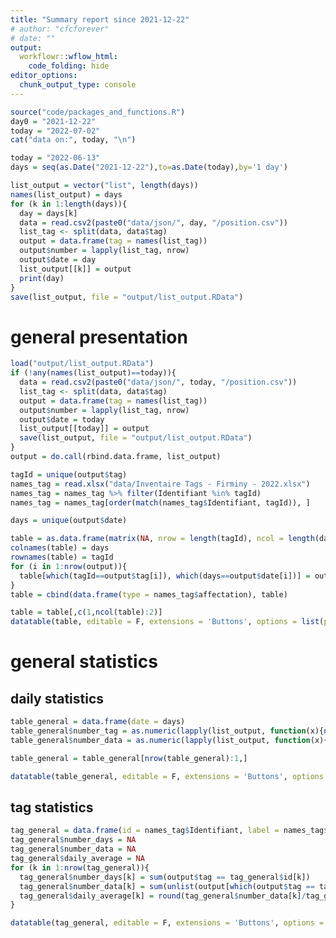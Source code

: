 ```yaml
---
title: "Summary report since 2021-12-22"
# author: "cfcforever"
# date: ""
output: 
  workflowr::wflow_html:
    code_folding: hide
editor_options:
  chunk_output_type: console
---
```


```r
source("code/packages_and_functions.R")
day0 = "2021-12-22"
today = "2022-07-02"
cat("data on:", today, "\n")
```


```r
today = "2022-06-13"
days = seq(as.Date("2021-12-22"),to=as.Date(today),by='1 day')

list_output = vector("list", length(days))
names(list_output) = days
for (k in 1:length(days)){
  day = days[k]
  data = read.csv2(paste0("data/json/", day, "/position.csv"))
  list_tag <- split(data, data$tag)
  output = data.frame(tag = names(list_tag))
  output$number = lapply(list_tag, nrow)
  output$date = day
  list_output[[k]] = output
  print(day)
}
save(list_output, file = "output/list_output.RData")
```


# general presentation
```r
load("output/list_output.RData")
if (!any(names(list_output)==today)){
  data = read.csv2(paste0("data/json/", today, "/position.csv"))
  list_tag <- split(data, data$tag)
  output = data.frame(tag = names(list_tag))
  output$number = lapply(list_tag, nrow)
  output$date = today
  list_output[[today]] = output
  save(list_output, file = "output/list_output.RData")
}
output = do.call(rbind.data.frame, list_output)

tagId = unique(output$tag)
names_tag = read.xlsx("data/Inventaire Tags - Firminy - 2022.xlsx")
names_tag = names_tag %>% filter(Identifiant %in% tagId)
names_tag = names_tag[order(match(names_tag$Identifiant, tagId)), ]

days = unique(output$date)

table = as.data.frame(matrix(NA, nrow = length(tagId), ncol = length(days)))
colnames(table) = days
rownames(table) = tagId
for (i in 1:nrow(output)){
  table[which(tagId==output$tag[i]), which(days==output$date[i])] = output$number[i]
}
table = cbind(data.frame(type = names_tag$affectation), table)

table = table[,c(1,ncol(table):2)]
datatable(table, editable = F, extensions = 'Buttons', options = list(pageLength = nrow(table), dom = 'Bfrtip'))
```



# general statistics

## daily statistics
```r
table_general = data.frame(date = days)
table_general$number_tag = as.numeric(lapply(list_output, function(x){nrow(x)}))
table_general$number_data = as.numeric(lapply(list_output, function(x){sum(as.numeric(x$number))}))

table_general = table_general[nrow(table_general):1,]

datatable(table_general, editable = F, extensions = 'Buttons', options = list(pageLength = 20, dom = 'Bfrtip'))
```


## tag statistics
```r
tag_general = data.frame(id = names_tag$Identifiant, label = names_tag$affectation)
tag_general$number_days = NA
tag_general$number_data = NA
tag_general$daily_average = NA
for (k in 1:nrow(tag_general)){
  tag_general$number_days[k] = sum(output$tag == tag_general$id[k])
  tag_general$number_data[k] = sum(unlist(output[which(output$tag == tag_general$id[k]), "number"]))
  tag_general$daily_average[k] = round(tag_general$number_data[k]/tag_general$number_days[k])
}

datatable(tag_general, editable = F, extensions = 'Buttons', options = list(pageLength = 20, dom = 'Bfrtip'))
```

